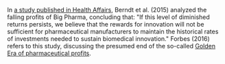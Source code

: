 In [a study published in Health Affairs](https://doi.org/10.1377/hlthaff.2014.1029), Berndt et al. (2015) analyzed the falling profits of Big Pharma, concluding that: "If this level of diminished returns persists, we believe that the rewards for innovation will not be sufficient for pharmaceutical manufacturers to maintain the historical rates of investments needed to sustain biomedical innovation." Forbes (2016) refers to this study, discussing the presumed end of the so-called [Golden Era of pharmaceutical profits](https://www.forbes.com/sites/peterubel/2016/07/29/is-the-golden-era-of-pharmaceutical-profits-over/#9e5d4937207b).